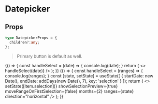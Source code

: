 
<Meta title="Components/Datepicker" component={Datepicker} />

# Datepicker

## Props

```typescript
type DatepickerProps = {
  children?:any;
};
```

> Primary button is default as well.

<Preview>
  <Story name="datepicker">
    {() => {
      const handleSelect = (date) => {
        console.log(date);
      }
      return (
        <>
          <Datepicker>
            <Calendar
              date={new Date()}
              onChange={(date) => handleSelect(date)}
            />
          </Datepicker>
        </>
      );
    }}
  </Story>
</Preview>

<Preview>
  <Story name="daterangepicker">
    {() => {
      const handleSelect = (ranges) => {
        console.log(ranges);
      }
      const [state, setState] = useState([
        {
          startDate: new Date(),
          endDate: addDays(new Date(), 7),
          key: 'selection'
        }
      ]);
      return (
        <>
          <Datepicker>
            <DateRangePicker
              onChange={item => setState([item.selection])}
              showSelectionPreview={true}
              moveRangeOnFirstSelection={false}
              months={2}
              ranges={state}
              direction="horizontal"
            />
          </Datepicker>
        </>
      );
    }}
  </Story>
</Preview>
